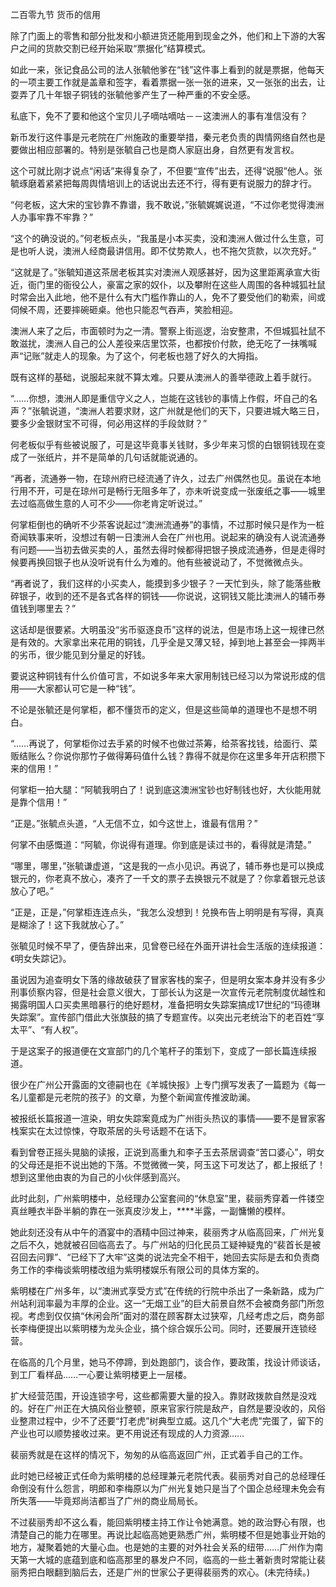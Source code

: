 

二百零九节 货币的信用

除了门面上的零售和部分批发和小额进货还能用到现金之外，他们和上下游的大客户之间的货款交割已经开始采取“票据化”结算模式。

如此一来，张记食品公司的法人张毓他爹在“钱”这件事上看到的就是票据，他每天的一项主要工作就是盖章和签字，看着票据一张一张的进来，又一张张的出去，让耍弄了几十年银子铜钱的张毓他爹产生了一种严重的不安全感。

私底下，免不了要和他这个宝贝儿子嘀咕嘀咕－－这澳洲人的事有准信没有？

新币发行这件事是元老院在广州施政的重要举措，秦元老负责的舆情网络自然也是要做出相应部署的。特别是张毓自己也是商人家庭出身，自然更有发言权。

这个可就比刚才说点“闲话”来得复杂了，不但要“宣传”出去，还得“说服”他人。张毓琢磨着紧紧把每周舆情培训上的话说出去还不行，得有更有说服力的辞才行。

“何老板，这大宋的宝钞靠不靠谱，我不敢说，”张毓娓娓说道，“不过你老觉得澳洲人办事牢靠不牢靠？”

“这个的确没说的。”何老板点头，“我虽是小本买卖，没和澳洲人做过什么生意，可是也听人说，澳洲人经商最讲信用。即不仗势欺人，也不拖欠货款，以次充好。”

“这就是了。”张毓知道这茶居老板其实对澳洲人观感甚好，因为这里距离承宣大街近，衙门里的衙役公人，豪富之家的奴仆，以及攀附在这些人周围的各种城狐社鼠时常会出入此地，他不是什么有大门槛作靠山的人，免不了要受他们的勒索，间或伺候不周，还要摔碗砸桌。他也只能忍气吞声，笑脸相迎。

澳洲人来了之后，市面顿时为之一清。警察上街巡逻，治安整肃，不但城狐社鼠不敢滋扰，澳洲人自己的公人差役来店里饮茶，也都按价付款，绝无吃了一抹嘴喊声“记账”就走人的现象。为了这个，何老板也翘了好久的大拇指。

既有这样的基础，说服起来就不算太难。只要从澳洲人的善举德政上着手就行。

“……你想，澳洲人即是重信守义之人，岂能在这钱钞的事情上作假，坏自己的名声？”张毓说道，“澳洲人若要求财，这广州就是他们的天下，只要进城大略三日，要多少金银财宝不可得，何必用这样的手段敛财？”

何老板似乎有些被说服了，可是这毕竟事关钱财，多少年来习惯的白银铜钱现在变成了一张纸片，并不是简单的几句话就能说通的。

“再者，流通券一物，在琼州府已经流通了许久，过去广州偶然也见。虽说在本地行用不开，可是在琼州可是畅行无阻多年了，亦未听说变成一张废纸之事――城里去过临高做生意的人可不少――你老肯定听说过。”

何掌柜倒也的确听不少茶客说起过“澳洲流通券”的事情，不过那时候只是作为一桩奇闻轶事来听，没想过有朝一日澳洲人会在广州也用。说起来的确没有人说流通券有问题――当初去做买卖的人，虽然去得时候都得把银子换成流通券，但是走得时候要再换回银子也从没听说有什么为难的。他有些被说动了，不觉微微点头。

“再者说了，我们这样的小买卖人，能摸到多少银子？一天忙到头，除了能落些散碎银子，收到的还不是各式各样的铜钱――你说说，这铜钱又能比澳洲人的辅币券值钱到哪里去？”

这话却是很要紧。大明虽没“劣币驱逐良币”这样的说法，但是市场上这一规律已然是有效的。大家拿出来花用的铜钱，几乎全是又薄又轻，掉到地上甚至会一摔两半的劣币，很少能见到分量足的好钱。

要说这种铜钱有什么价值可言，不如说多年来大家用制钱已经习以为常说形成的信用――大家都认可它是一种“钱”。

不论是张毓还是何掌柜，都不懂货币的定义，但是这些简单的道理也不是想不明白。

“……再说了，何掌柜你过去手紧的时候不也做过茶筹，给茶客找钱，给面行、菜贩结账么？你说你那竹子做得筹码值什么钱？靠得不就是你在这里多年开店积攒下来的信用！”

何掌柜一拍大腿：“阿毓我明白了！说到底这澳洲宝钞也好制钱也好，大伙能用就是靠个信用！”

“正是。”张毓点头道，“人无信不立，如今这世上，谁最有信用？”

何掌不由感慨道：“阿毓，你说得有道理。你到底是读过书的，看得就是清楚。”

“哪里，哪里，”张毓谦虚道，“这是我的一点小见识。再说了，辅币券也是可以换成银元的，你老真不放心，凑齐了一千文的票子去换银元不就是了？你拿着银元总该放心了吧。”

“正是，正是，”何掌柜连连点头，“我怎么没想到！兑换布告上明明是有写得，真真是糊涂了！这下我就放心了。”

张毓见时候不早了，便告辞出来，见曾卷已经在外面开讲社会生活版的连续报道：《明女失踪记》。

虽说因为追查明女下落的缘故破获了冒家客栈的案子，但是明女案本身并没有多少刑事侦察内容，但是社会意义很大，丁部长认为这是一次宣传元老院制度优越性和揭露明国人口买卖黑暗暴行的绝好题材，准备把明女失踪案搞成17世纪的“玛德琳失踪案”。宣传部门借此大张旗鼓的搞了专题宣传。以突出元老统治下的老百姓“享太平”、“有人权”。

于是这案子的报道便在文宣部门的几个笔杆子的策划下，变成了一部长篇连续报道。

很少在广州公开露面的文德嗣也在《羊城快报》上专门撰写发表了一篇题为《每一名儿童都是元老院的孩子》的文章，为整个新闻宣传推波助澜。

被报纸长篇报道一渲染，明女失踪案竟成为广州街头热议的事情――要不是冒家客栈案实在太过惊悚，夺取茶居的头号话题不在话下。

看到曾卷正摇头晃脑的读报，正说到高重九和李子玉去茶居调查“苦口婆心”，明女的父母还是拒不说出她的下落。不觉微微一笑，阿玉这下可发达了，都上报纸了！想到这里他由衷的为自己的小伙伴感到高兴。

此时此刻，广州紫明楼中，总经理办公室套间的“休息室”里，裴丽秀穿着一件镂空真丝睡衣半卧半躺的靠在一张真皮沙发上，****半露，一副慵懒的模样。

她此刻还没有从中午的酒宴中的酒精中回过神来，裴丽秀才从临高回来，广州光复之后不久，她就被召回临高去了。与广州站的归化民员工疑神疑鬼的“裴首长是被召回去问罪”、“已经下了大牢”这类的说法完全不相干，她回去实际是去和负责商务工作的李梅谈紫明楼改组为紫明楼娱乐有限公司的具体方案的。

紫明楼在广州多年，以“澳洲式享受方式”在传统的行院中杀出了一条新路，成为广州站利润率最为丰厚的企业。这一“无烟工业”的巨大前景自然不会被商务部门所忽视。考虑到仅仅搞“休闲会所”面对的潜在顾客群太过狭窄，几经考虑之后，商务部长李梅便提出以紫明楼为龙头企业，搞个综合娱乐公司。同时，还要展开连锁经营。

在临高的几个月里，她马不停蹄，到处跑部门，谈合作，要政策，找设计师谈话，到工厂看样品……一心要让紫明楼更上一层楼。

扩大经营范围，开设连锁字号，这些都需要大量的投入。靠财政拨款自然是没戏的。好在广州正在大搞风俗业整顿，原来官家行院是敌产，自然是要没收的，风俗业整肃过程中，少不了还要“打老虎”树典型立威。这几个“大老虎”完蛋了，留下的产业也可以顺势接收过来。更不用说还有现成的人力资源……

裴丽秀就是在这样的情况下，匆匆的从临高返回广州，正式着手自己的工作。

此时她已经被正式任命为紫明楼的总经理兼元老院代表。裴丽秀对自己的总经理任命倒没有什么怨言，明郎和李梅原以为广州光复她只是当了个国企总经理未免会有所失落――毕竟郑尚洁都当了广州的商业局局长。

不过裴丽秀却不这么看，能回紫明楼主持工作让令她满意。她的政治野心有限，也清楚自己的能力在哪里。再说比起临高她更熟悉广州，紫明楼不但是她事业开始的地方，凝聚着她的大量心血。也是她的主要的对外社会关系的纽带……广州作为南天第一大城的底蕴到底和临高那里的暴发户不同，临高的一些土著新贵时常能让裴丽秀把白眼翻到脑后去，还是广州的世家公子更得裴丽秀的欢心。(未完待续。)

